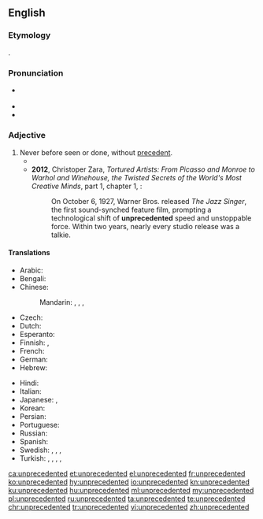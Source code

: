 ==English==

===Etymology===
{{confix|un|precedent|ed|lang=en}}.

===Pronunciation===
* {{a|UK}} {{IPA|/ʌnˈprɛsɪdɛntɪd/|lang=en}}
* {{audio|en-us-unprecedented.ogg|Audio (US)|lang=en}}
* {{hyphenation|un|pre|ce|dent|ed|lang=en}}

===Adjective===
{{en-adj|-}}

# Never before seen or done, without [[precedent]].
#* {{quote-journal
|date=December 19, 2011
|author=Kerry Brown
|title=Kim Jong-il obituary
|work=The Guardian
|url=http://www.guardian.co.uk/world/2011/dec/19/kim-jong-il
|page=
|passage=With the descent of the cold war, relations between the two countries (for this is, to all intents and purposes, what they became after the end of the war) were almost completely broken off, with whole families split for the ensuing decades, some for ever. This event and its after-effects, along with the war against the Japanese in the 1940s, was to cast a long shadow over the years ahead, and led to the creation of the wholly '''unprecedented''' worship of Kim Il-sung, and his elevation to almost God-like status. It was also to create the system in which his son was to occupy almost as impossibly elevated a position.}}
#* '''2012''', Christoper Zara, ''Tortured Artists: From Picasso and Monroe to Warhol and Winehouse, the Twisted Secrets of the World's Most Creative Minds'', part 1, chapter 1, {{gbooks|q=unprecedented|id=HV4jKhjzMVYC|pg=27}}:
#*: On October 6, 1927, Warner Bros. released ''The Jazz Singer'', the first sound-synched feature film, prompting a technological shift of '''unprecedented''' speed and unstoppable force. Within two years, nearly every studio release was a talkie.

====Translations====
{{trans-top|never before seen or done, without precedent}}
* Arabic: {{t|ar|غَيْر مَسْبُوق}}
* Bengali: {{t+|bn|অপূর্ব|sc=Beng}}
* Chinese:
*: Mandarin: {{t+|cmn|空前|alt=空前的|tr=kōngqián de|sc=Hani}}, {{t+|cmn|前所未有|tr=qiánsuǒwèiyǒu|sc=Hani}}, {{t+|cmn|史無前例|sc=Hani}}, {{t+|cmn|史无前例|tr=shǐwúqiánlì|sc=Hani}}
* Czech: {{t|cs|bezpříkladný|m}}
* Dutch: {{t|nl|zonder precedent}}
* Esperanto: {{t|eo|senprecedenca}}
* Finnish: {{t|fi|ennennäkemätön}}, {{t|fi|ennen kokematon}}
* French: {{t+|fr|sans précédent}}
* German: {{t+|de|beispiellos}}
* Hebrew: {{t+|he|חסר תקדים|tr=ḥasar takdim}}
{{trans-mid}}
* Hindi: {{t-needed|hi}}
* Italian: {{t|it|senza precedenti}}
* Japanese: {{t|ja|前例|alt=前例のない|tr=ぜんれいのない, zenren-no nai}}, {{t+|ja|空前|tr=くうぜん, kūzen}}
* Korean: {{t-needed|ko}}
* Persian: {{t-needed|fa}}
* Portuguese: {{t|pt|sem precedentes}}
* Russian: {{t+|ru|беспрецеде́нтный}}
* Spanish: {{t+|es|sin}} {{t+|es|precedente}}
* Swedish: {{t+|sv|exempellös}}, {{t|sv|oöverträffad}}, {{t+|sv|makalös}}, {{t+|sv|utan motstycke}} {{qualifier|placed after the noun}}
* Turkish: {{t|tr|emsali olmayan}}, {{t+|tr|emsalsiz}} {{qualifier|law}}, {{l|tr|eşi}} {{l|tr|benzeri}} {{t+|tr|görülmemiş}}, {{l|tr|eşi}} {{t+|tr|görülmemiş}}, {{t+|tr|görülmemiş}}
{{trans-bottom}}

[[ca:unprecedented]]
[[et:unprecedented]]
[[el:unprecedented]]
[[fr:unprecedented]]
[[ko:unprecedented]]
[[hy:unprecedented]]
[[io:unprecedented]]
[[kn:unprecedented]]
[[ku:unprecedented]]
[[hu:unprecedented]]
[[ml:unprecedented]]
[[my:unprecedented]]
[[pl:unprecedented]]
[[ru:unprecedented]]
[[ta:unprecedented]]
[[te:unprecedented]]
[[chr:unprecedented]]
[[tr:unprecedented]]
[[vi:unprecedented]]
[[zh:unprecedented]]